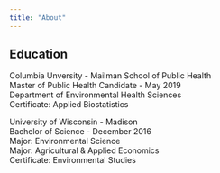 ```yaml
---
title: "About"
---
```


## Education

Columbia Unversity - Mailman School of Public Health  
Master of Public Health Candidate - May 2019  
Department of Environmental Health Sciences  
Certificate: Applied Biostatistics  



University of Wisconsin - Madison  
Bachelor of Science - December 2016  
Major: Environmental Science  
Major: Agricultural & Applied Economics  
Certificate: Environmental Studies  




